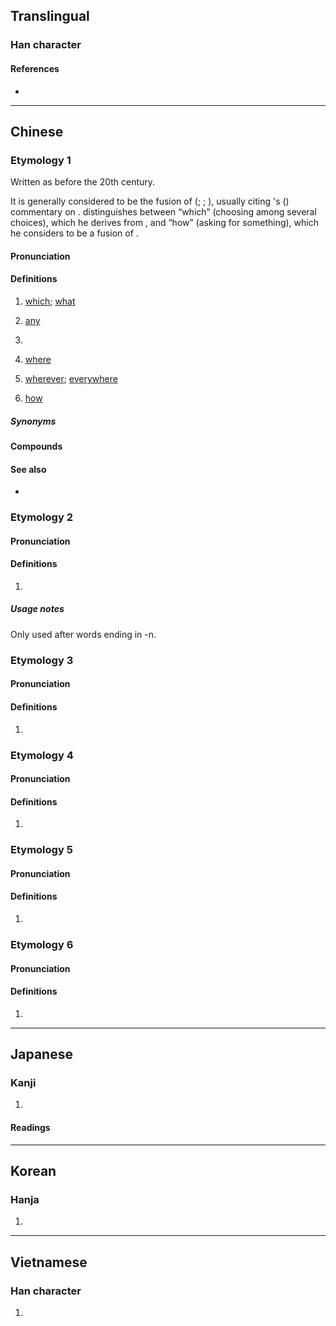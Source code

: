 {{character info/new}}
==Translingual==
{{stroke_order}}

===Han character===
{{Han char|rn=30|rad=口|as=07|sn=10|four=67027|canj=RSQL|ids=⿰口那}}

====References====
* {{Han ref|kx=0190.180|dkj=03651|dj=0410.020|hdz=10623.070|uh=54EA|ud=21738|bh=ADFE|bd=44542}}

----

==Chinese==

===Etymology 1===
{{zh-forms|alt=那}}
Written as {{zh-l|*那}} before the 20th century.

It is generally considered to be the fusion of {{och-l|奈何|how|id=1,1}} ({{zh-ref|Wang, 1990}}; {{zh-ref|Sun, 1992}}; {{zh-ref|Shimura, 1995}}), usually citing {{w|Gu Yanwu}}'s ({{w2|zh|顧炎武}}) commentary on ''{{w|Zuozhuan}}''. {{zh-ref|Lü (1985)}} distinguishes between “which” (choosing among several choices), which he derives from {{och-l|若|id=3}}, and “how” (asking for something), which he considers to be a fusion of {{och-l|若何|how|id=3,1}}.

====Pronunciation====
{{zh-pron
|m=nǎ,něi,nǎi,er=y
|m_note=nǎr - “where; wherever; everywhere”; něi, nǎi - contraction of {{l|zh|哪[[一]]}} (determiner)
|c=naa5
|c-t=nai4,nai4*
|c-t_note=nai4 - determiner; nai4* - “where; wherever; everywhere”
|h=pfs=nai
|md=nā
|mn=ná/xm,qz,zz:nó͘
|mn_note=ná - vernacular; nó͘ - literary
|mn-t=na2
|w=2'na
|ma=y
|cat=det,pron
}}
{{attention|hak|nâ/nò}}

====Definitions====
{{zh-hanzi}}

# [[which]]; [[what]]
#: {{zh-x|你 更 喜歡 哪 個，這 個 還是 那 個？|'''Which''' do you prefer: this one or that one?}}
#: {{zh-x|你 是 從 哪 個 國家 來 的？|'''Which''' country are you from?}}
# [[any]]
#: {{zh-x|除 星期三 以外，我 哪 一 天 都 可以 來。|I can come any day except Wednesday.}}
# {{n-g|Indefinite determiner.}}
#: {{zh-x|他 害怕 哪 天 天 會 塌 下來。|He is afraid that '''one''' day the sky will fall down.}}
# [[where]]
#: {{zh-x|你 去 哪？|'''Where''' are you going?}}
# [[wherever]]; [[everywhere]]
#: {{zh-x|去 哪 都 行。|I'm fine with going '''anywhere'''.}}
# [[how]] {{gloss|used in rhetorical questions}}
#: {{zh-x|他 哪 像 個 學生。|He is '''nothing''' like a student!}}
#: {{zh-x|我 哪 知道。|'''How''' should I know?}}

=====Synonyms=====
{{zh-dial}}
{{zh-dial|哪裡}}

====Compounds====
{{zh-der|哪邊|哪個|哪會兒|哪家裡|哪裡|哪門子|哪能|哪怕|哪兒|哪兒的話|哪天|哪些|哪樣|哪塊|哪搭}}

====See also====
* {{zh-l|那}}

===Etymology 2===
{{zh-forms}}

====Pronunciation====
{{zh-pron
|m=na
|c=naa3,naa1
|mn-t=na7
|cat=part
}}

====Definitions====
{{zh-hanzi}}

# {{n-g|Sentence-final particle, equivalent to {{zh-l|啊|tr=a}}.}}
#: {{zh-x|他 見 ^耶穌 行走，就 說：「看 哪{na}，這 是 ^神 的 羔羊！」|And looking upon Jesus as he walked, he saith, Behold the Lamb of God!|ref={{w2|zh|和合本|新標點和合本}} ([[w:Chinese Union Version|Chinese Union Version with New Punctuation]]), {{lang|zh|約翰福音}} (John) 1:36}}

=====Usage notes=====
Only used after words ending in -n.

===Etymology 3===
{{zh-forms}}

====Pronunciation====
{{zh-pron
|m=哪
|c=naa4,no4
|c-t=na3
|h=pfs=nà
|md=nò̤
|mn=lô
|mn-t=na5/la5
|w=3no
|cat=
}}

====Definitions====
{{zh-hanzi}}

# {{zh-only|哪吒}}

===Etymology 4===
{{zh-forms}}

====Pronunciation====
{{zh-pron
|m=nà
|cat=interj
}}

====Definitions====
{{zh-hanzi}}

# {{n-g|Used to indicate something that should be attentioned.}}
===Etymology 5===
{{zh-forms}}

====Pronunciation====
{{zh-pron
|m=niè
|cat=pn
}}

====Definitions====
{{zh-hanzi}}

# {{n-g|Used in personal names.}}

===Etymology 6===
{{zh-forms}}

====Pronunciation====
{{zh-pron
|m=nuó
|cat=n
}}

====Definitions====
{{zh-hanzi}}

# {{zh-only|哪哪}}
{{zh-cat|Beginning}}

----

==Japanese==

===Kanji===
{{ja-kanji|grade=|rs=口07}}

# {{defn|lang=ja|sort=口07}}

====Readings====
{{ja-readings
|goon=な
|kanon=だ
|kun=}}

----

==Korean==

===Hanja===
{{ko-hanja|hangeul=나|mr=na}}

# {{defn|lang=ko|sort=口07}}

----

==Vietnamese==

===Han character===
{{vi-hantu|[[ná]], [[nư]], [[na]], [[nạ]]|rs=口07}}

# {{defn|lang=vi|sort=口07}}